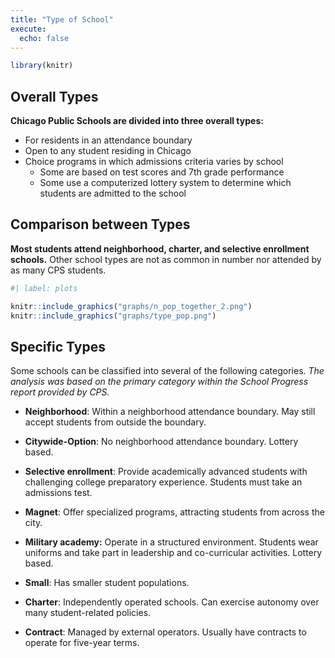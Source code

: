 ```yaml
---
title: "Type of School"
execute:
  echo: false
---
```


```r
library(knitr)
```

## Overall Types

**Chicago Public Schools are divided into three overall types:**

-   For residents in an attendance boundary
-   Open to any student residing in Chicago
-   Choice programs in which admissions criteria varies by school
    -   Some are based on test scores and 7th grade performance
    -   Some use a computerized lottery system to determine which students are admitted to the school

## Comparison between Types

**Most students attend neighborhood, charter, and selective enrollment schools.** Other school types are not as common in number nor attended by as many CPS students.

```r
#| label: plots

knitr::include_graphics("graphs/n_pop_together_2.png")
knitr::include_graphics("graphs/type_pop.png")
```

## Specific Types

Some schools can be classified into several of the following categories. *The analysis was based on the primary category within the School Progress report provided by CPS.*

-   **Neighborhood**: Within a neighborhood attendance boundary. May still accept students from outside the boundary.

-   **Citywide-Option**: No neighborhood attendance boundary. Lottery based.

-   **Selective enrollment**: Provide academically advanced students with challenging college preparatory experience. Students must take an admissions test.

-   **Magnet**: Offer specialized programs, attracting students from across the city.

-   **Military academy:** Operate in a structured environment. Students wear uniforms and take part in leadership and co-curricular activities. Lottery based.

-   **Small**: Has smaller student populations.

-   **Charter**: Independently operated schools. Can exercise autonomy over many student-related policies.

-   **Contract**: Managed by external operators. Usually have contracts to operate for five-year terms.
